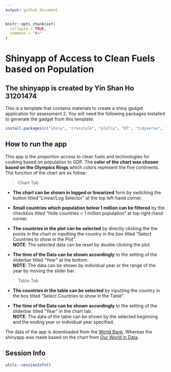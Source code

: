 ```yaml
---
output: github_document
---
```


<!-- README.md is generated from README.Rmd. Please edit that file -->

```r
knitr::opts_chunk$set(
  collapse = TRUE,
  comment = "#>"
)
```

# Shinyapp of Access to Clean Fuels based on Population


## The shinyapp is created by Yin Shan Ho 31201474

This is a template that contains materials to create a shiny gadget application
for assessment 2. You will need the following packages installed to 
generate the gadget from this template:

```r
install.packages(c("shiny", "crosstalk", "plotly", "DT", "tidyverse", "here", "shinyWidgets"))
```

## How to run the app

This app is the proportion access to clean fuels and technologies for cooking based on population to GDP. The **color of the chart was chosen based on the Olympics Rings** which colors represent the five continents.  
The function of the chart are as follow:

 > Chart Tab
 
- **The chart can be shown in logged or linearized** form by switching the button titled'"Linear/Log Selector" at the top left-hand corner. 

- **Small countries which population below 1 million can be filtered** by the checkbox titled "Hide countries < 1 million population" at top right-hand corner.

- **The countries in the plot can be selected** by directly clicking the the points in the chart or inputting the country in the box titled "Select Countries to show in the Plot".  
**NOTE**: The selected data can be reset by double clicking the plot.

- **The time of the Data can be shown accordingly** to the setting of the sliderbar titled "Year" at the bottom.   
**NOTE**: The data can be shown by individual year or the range of the year by moving the slider bar.

> Table Tab

- **The countries in the table can be selected** by inputting the country in the box titled "Select Countries to show in the Table".

- **The time of the Data can be shown accordingly** to the setting of the sliderbar titled "Year" in the chart tab.  
**NOTE**: The data of the table can be shown by the selected beginning and the ending year or individual year specified.

The data of the app is downloaded from the [World Bank]( https://databank.worldbank.org/reports.aspx?dsid=2&series=EG.CFT.ACCS.ZS). Whereas the shinyapp was made based on the chart from [Our World in Data](https://ourworldindata.org/grapher/access-to-clean-fuels-for-cooking-vs-gdp-per-capita?time=earliest..2016). 

## Session Info

```r
utils::sessionInfo()
```
